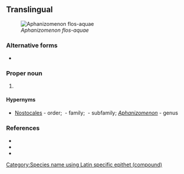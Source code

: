 ==Translingual==
[[File:Anabaenaflosaquae EPA.jpg|thumb|''Aphanizomenon flos-aquae'']]
===Alternative forms===
* {{taxlink|Aphanizomenon flosaquae|species|ver=220520}}

===Proper noun===
{{taxoninfl|i=1|g=n|head=[[Aphanizomenon]] {{epinew|flos||la}}-{{epinew|aqua|aquae|la}}}}

# {{taxon|species|family|Nostocaceae|a kind of toxic fresh water [[cyanobacteria]] that can cause massive [[bloom]]s in lakes}}

====Hypernyms====
* {{sense|species}} [[Nostocales]]&nbsp;- order; {{taxlink|Nostaceae|family}}&nbsp;- family; {{taxlink|Ababaenoideae|subfamily}}&nbsp;- subfamily; ''[[Aphanizomenon]]''&nbsp;- genus

===References===
* {{pedia|i=1}}
* {{specieslite|Aphanizomenon|i=1}}
* {{comcatlite|i=1|Aphanizomenon flosaquae}}

[[Category:Species name using Latin specific epithet (compound)]]